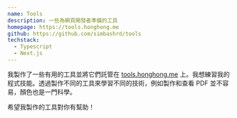 ```yaml
---
name: Tools
description: 一些為網頁開發者準備的工具
homepage: https://tools.honghong.me
github: https://github.com/simbashrd/tools
techstack:
  - Typescript
  - Next.js
---
```


我製作了一些有用的工具並將它們託管在 [tools.honghong.me](https://tools.honghong.me) 上。我想練習我的程式技能。透過製作不同的工具來學習不同的技術，例如製作和查看 PDF 並不容易，顏色也是一門科學。

希望我製作的工具對你有幫助！
